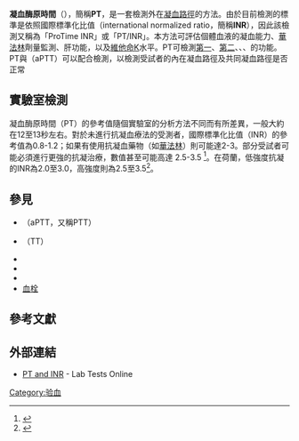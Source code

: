 {{Infobox interventions 
|  Name        = 凝血酶原時間
|  Image       = Fibrin-nach-Thromboplastin.jpg 
|  Caption     = Blood plasma after the addition of tissue factor. The gel-like structure is strong enough to hold a steel ball. 
|  ICD10       = 
|  ICD9        = 
|  MeshID      = D011517 
|  OtherCodes  = 
}}

'''凝血酶原時間'''（{{lang|en|prothrombin time}}），簡稱'''PT'''，是一套檢測外在[[凝血因子|凝血路徑]]的方法。由於目前檢測的標準是依照國際標準化比值（international normalized ratio，簡稱'''INR'''），因此該檢測又稱為「ProTime INR」或「PT/INR」。本方法可評估個體血液的凝血能力、[[華法林|華法林]]劑量監測、肝功能，以及[[維他命K|維他命K]]水平。PT可檢測[[纖維蛋白原|第一]]、[[凝血酶|第二]]、{{tsl|en|Factor V|第五凝血因子|第五}}、{{tsl|en|Factor VII|第七凝血因子|第七}}、{{tsl|en|Factor X|第十凝血因子}}的功能。PT與{{tsl|en|partial thromboplastin time|部分凝血酶原時間}}（aPTT）可以配合檢測，以檢測受試者的內在凝血路徑及共同凝血路徑是否正常

==實驗室檢測==
凝血酶原時間（PT）的參考值隨個實驗室的分析方法不同而有所差異，一般大約在12至13秒左右。對於未進行抗凝血療法的受測者，國際標準化比值（INR）的參考值為0.8-1.2；如果有使用抗凝血藥物（如[[華法林|華法林]]）則可能達2-3。部分受試者可能必須進行更強的抗凝治療，數值甚至可能高達 2.5-3.5 <ref>{{cite web|title=Warfarin Therapy Management in Adults|url=http://www.bcguidelines.ca/gpac/pdf/warfarin_management_summary.pdf|accessdate=2016-10-23|archive-date=2012-07-27|archive-url=https://www.webcitation.org/69SiJWW54?url=http://www.bcguidelines.ca/pdf/warfarin_management_summary.pdf|dead-url=yes}}</ref>。在荷蘭，低強度抗凝的INR為2.0至3.0，高強度則為2.5至3.5<ref>{{cite book |date=April 2016 |title=De Kunst van het Doseren |trans_title=The Art of Dosing |url=http://www.fnt.nl/media/docs/overig/FNT_doseren_2016__website_versie_.pdf |language=nl |location= |publisher=Federatie van Nederlandse Trombosediensten |accessdate=May 23, 2016 |deadurl=yes |archiveurl=https://web.archive.org/web/20160617093501/http://www.fnt.nl/media/docs/overig/FNT_doseren_2016__website_versie_.pdf |archivedate=2016年6月17日 }}</ref>。

==參見==
* {{tsl|en|Partial thromboplastin time|部分凝血酶原時間}}（aPTT，又稱PTT）
* {{tsl|en|Thrombin time||Thrombin time}}（TT）
* {{tsl|en|Thromboelastography||Thromboelastography}}
* {{tsl|en|Thrombodynamics test||Thrombodynamics test}}
* {{tsl|en|D-dimer||D-dimer}}
* [[血栓|血栓]]

==參考文獻==
{{Reflist|2}}

==外部連結==
* [http://labtestsonline.org/understanding/analytes/pt/tab/test PT and INR]{{Wayback|url=http://labtestsonline.org/understanding/analytes/pt/tab/test |date=20160728000353 }} - Lab Tests Online

{{Myeloid blood tests}}

{{DEFAULTSORT:Prothrombin Time}}
[[Category:验血|Category:验血]]